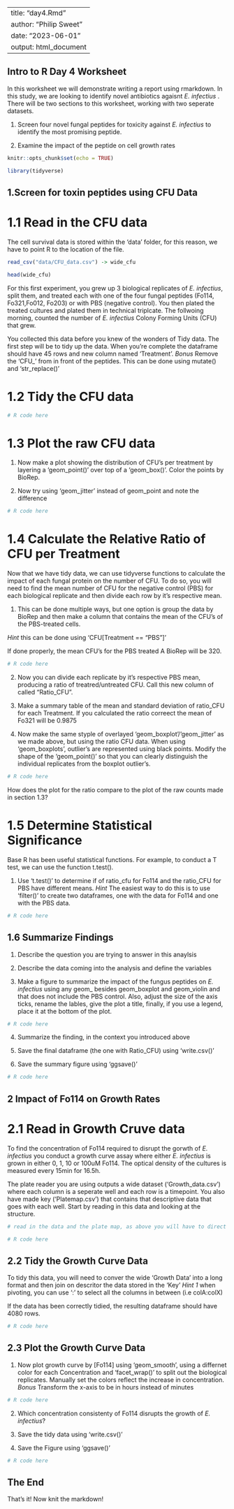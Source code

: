 
---
title: "day4.Rmd"
author: "Philip Sweet"
date: "2023-06-01"
output: html_document
---

## Intro to R Day 4 Worksheet 

In this worksheet we will demonstrate writing a report using rmarkdown. In this study, we are looking to identify novel antibiotics agaisnt *E. infectius* . There will be two sections to this worksheet, working with two seperate datasets.

1. Screen four novel fungal peptides for toxicity against *E. infectius* to identify the most promising peptide.

1. Examine the impact of the peptide on cell growth rates 

```r
knitr::opts_chunk$set(echo = TRUE)

library(tidyverse)

```

## 1.Screen for toxin peptides using CFU Data

# 1.1 Read in the CFU data

The cell survival data is stored within the 'data' folder, for this reason, we have to point R to the location of the file.

```r

read_csv("data/CFU_data.csv") -> wide_cfu

head(wide_cfu)

```
For this first experiment, you grew up 3 biological replicates of *E. infectius*, split them, and treated each with one of the four fungal peptides (Fo114, Fo321,Fo012, Fo203) or with PBS (negative control). You then plated the treated cultures and plated them in technical triplcate. The follwoing morning, counted the number of *E. infectius* Colony Forming Units (CFU) that grew. 

You collected this data before you knew of the wonders of Tidy data. The first step will be to tidy up the data. When you're complete the dataframe should have 45 rows and new column named 'Treatment'. *Bonus* Remove the 'CFU_' from in front of the peptides. This can be done using mutate() and 'str_replace()'

# 1.2 Tidy the CFU data

```r

# R code here

```

# 1.3 Plot the raw CFU data

1. Now make a plot showing the distribution of CFU's per treatment by layering a 'geom_point()' over top of a 'geom_box()'. Color the points by BioRep. 

2. Now try using 'geom_jitter' instead of geom_point and note the difference

```r

# R code here

```
# 1.4 Calculate the Relative Ratio of CFU per Treatment

Now that we have tidy data, we can use tidyverse functions to calculate the impact of each fungal protein on the number of CFU. To do so, you will need to find the mean number of CFU for the negative control (PBS) for each biological replicate and then divide each row by it's respective mean. 

1. This can be done multiple ways, but one option is group the data by BioRep and then make a column that contains the mean of the CFU's of the PBS-treated cells. 

*Hint* this can be done using 'CFU[Treatment == "PBS"]'

If done properly, the mean CFU's for the PBS treated A BioRep will be 320.

```r

# R code here


```
2. Now you can divide each replicate by it's respective PBS mean, producing a ratio of treatred/untreated CFU. Call this new column of called "Ratio_CFU". 

3. Make a summary table of the mean and standard deviation of ratio_CFU for each Treatment. If you calculated the ratio correect the mean of Fo321	will be 0.9875

4. Now make the same styple of overlayed 'geom_boxplot'/'geom_jitter' as we made above, but using the ratio CFU data. When using 'geom_boxplots', outlier's are represented using black points. Modify the shape of the 'geom_point()' so that you can clearly distinguish the individual replicates from the boxplot outlier's.

```r

# R code here


```

How does the plot for the ratio compare to the plot of the raw counts made in section 1.3? 

# 1.5 Determine Statistical Significance 

Base R has been useful statistical functions. For example, to conduct a T test, we can use the function t.test().

1. Use 't.test()' to determine if of ratio_cfu for Fo114 and the ratio_CFU for PBS have different means.
*Hint* The easiest way to do this is to use 'filter()' to create two dataframes, one with the data for Fo114 and one with the PBS data.

```r

# R code here

```

## 1.6 Summarize Findings 

1. Describe the question you are trying to answer in this anaylsis 

2. Describe the data coming into the analysis and define the variables 

3. Make a figure to summarize the impact of the fungus peptides on *E. infectius* using any geom_ besides geom_boxplot and geom_violin and that does not include the PBS control. Also, adjust the size of the axis ticks, rename the lables, give the plot a title, finally, if you use  a legend, place it at the bottom of the plot. 

```r

# R code here

```

4. Summarize the finding, in the context you introduced above

5. Save the final dataframe (the one with Ratio_CFU) using 'write.csv()'

6. Save the summary figure using 'ggsave()'

```r

# R code here

```

## 2 Impact of Fo114 on Growth Rates 

# 2.1 Read in Growth Cruve data

To find the concentration of Fo114 required to disrupt the gorwth of *E. infectius* you conduct a growth curve assay where either *E. infectius* is grown in either 0, 1, 10 or 100uM Fo114. The optical density of the cultures is measured every 15min for 16.5h. 

The plate reader you are using outputs a wide dataset ('Growth_data.csv') where each column is a seperate well and each row is a timepoint. You also have made key ('Platemap.csv') that contains that descriptive data that goes with each well. Start by reading in this data and looking at the structure. 

```r

# read in the data and the plate map, as above you will have to direct R to the files

# R code here

```
## 2.2 Tidy the Growth Curve Data

To tidy this data, you will need to conver the wide 'Growth Data' into a long format and then join on descritor the data stored in the 'Key' *Hint 1* when pivoting, you can use ':' to select all the columns in between (i.e colA:colX) 

If the data has been correctly tidied, the resulting dataframe should have 4080 rows.

```r

# R code here

```

## 2.3 Plot the Growth Curve Data

1. Now plot growth curve by [Fo114] using 'geom_smooth', using a differnet color for each Concentration and 'facet_wrap()' to split out the biological replicates. Manually set the colors reflect the increase in concentration.  *Bonus* Transform the x-axis to be in hours instead of minutes

```r

# R code here

```
 2. Which concentration consistenty of Fo114 disrupts the growth of *E. infectius*? 

 3. Save the tidy data using 'write.csv()'

 4. Save the Figure using 'ggsave()'

```r

# R code here

```

## The End 

That's it! Now knit the markdown!




